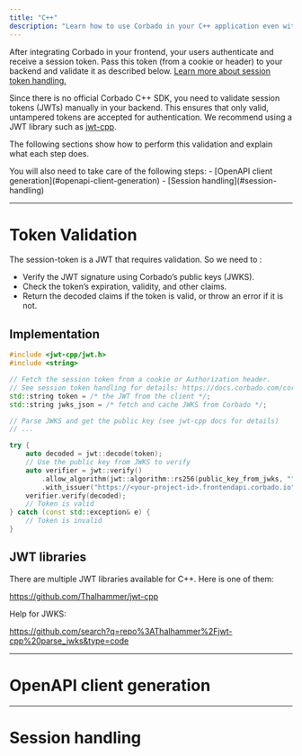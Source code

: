```yaml
---
title: "C++"
description: "Learn how to use Corbado in your C++ application even without an official C++ SDK."
---
```



<NoSdkSupportIntro language="C++" />

After integrating Corbado in your frontend, your users authenticate and receive a session token. Pass this token (from a cookie or header) to your backend and validate it as described below. [Learn more about session token handling.](/corbado-complete/sessions/session-token-handling)

Since there is no official Corbado C++ SDK, you need to validate session tokens (JWTs) manually in your backend. This ensures that only valid, untampered tokens are accepted for authentication. We recommend using a JWT library such as [jwt-cpp](https://github.com/Thalhammer/jwt-cpp).

The following sections show how to perform this validation and explain what each step does.

<Info>
You will also need to take care of the following steps:
- [OpenAPI client generation](#openapi-client-generation)
- [Session handling](#session-handling)
</Info>

---

# Token Validation

The session-token is a JWT that requires validation. So we need to :

- Verify the JWT signature using Corbado’s public keys (JWKS).
- Check the token’s expiration, validity, and other claims.
- Return the decoded claims if the token is valid, or throw an error if it is not.

## Implementation

```cpp
#include <jwt-cpp/jwt.h>
#include <string>

// Fetch the session token from a cookie or Authorization header.
// See session token handling for details: https://docs.corbado.com/corbado-complete/sessions/session-token-handling
std::string token = /* the JWT from the client */;
std::string jwks_json = /* fetch and cache JWKS from Corbado */;

// Parse JWKS and get the public key (see jwt-cpp docs for details)
// ...

try {
    auto decoded = jwt::decode(token);
    // Use the public key from JWKS to verify
    auto verifier = jwt::verify()
        .allow_algorithm(jwt::algorithm::rs256(public_key_from_jwks, "", ""))
        .with_issuer("https://<your-project-id>.frontendapi.corbado.io");
    verifier.verify(decoded);
    // Token is valid
} catch (const std::exception& e) {
    // Token is invalid
}
```

<SessionTokenWhyImportant />

## JWT libraries

There are multiple JWT libraries available for C++. Here is one of them:

https://github.com/Thalhammer/jwt-cpp

Help for JWKS:

https://github.com/search?q=repo%3AThalhammer%2Fjwt-cpp%20parse_jwks&type=code

--- 

# OpenAPI client generation

<NoSdkOpenapiClientGeneration language="C++" />

---

# Session handling

<NoSdkSessionHandling language="C++" />
